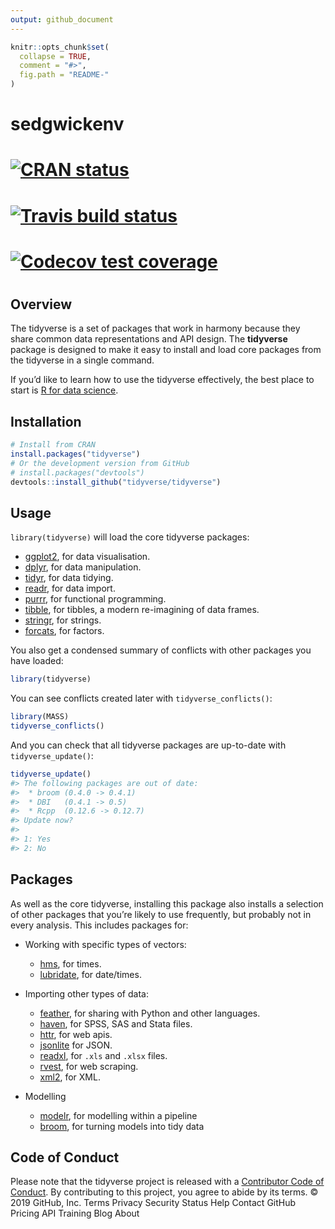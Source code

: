 ```yaml
---
output: github_document
---
```

<!-- README.md is generated from README.Rmd. Please edit that file -->

```r
knitr::opts_chunk$set(
  collapse = TRUE,
  comment = "#>",
  fig.path = "README-"
)
```

# sedgwickenv 

# <!-- badges: start -->
# [![CRAN status](https://www.r-pkg.org/badges/version/tidyverse)](https://cran.r-project.org/package=tidyverse)
# [![Travis build status](https://travis-ci.org/tidyverse/tidyverse.svg?branch=master)](https://travis-ci.org/tidyverse/tidyverse)
# [![Codecov test coverage](https://codecov.io/gh/tidyverse/tidyverse/branch/master/graph/badge.svg)](https://codecov.io/gh/tidyverse/tidyverse?branch=master)
# <!-- badges: end -->

## Overview

The tidyverse is a set of packages that work in harmony because they share common data representations and API design. The __tidyverse__ package is designed to make it easy to install and load core packages from the tidyverse in a single command.

If you'd like to learn how to use the tidyverse effectively, the best place to start is [R for data science](http://r4ds.had.co.nz).

## Installation

```r
# Install from CRAN
install.packages("tidyverse")
# Or the development version from GitHub
# install.packages("devtools")
devtools::install_github("tidyverse/tidyverse")
```

## Usage

`library(tidyverse)` will load the core tidyverse packages: 

* [ggplot2](https://ggplot2.tidyverse.org), for data visualisation.
* [dplyr](https://dplyr.tidyverse.org), for data manipulation.
* [tidyr](https://tidyr.tidyverse.org), for data tidying.
* [readr](https://readr.tidyverse.org), for data import.
* [purrr](https://purrr.tidyverse.org), for functional programming.
* [tibble](https://tibble.tidyverse.org), for tibbles, a modern re-imagining of data frames.
* [stringr](https://github.com/tidyverse/stringr), for strings.
* [forcats](https://github.com/hadley/forcats), for factors.

You also get a condensed summary of conflicts with other packages you have loaded:

```r
library(tidyverse)
```

You can see conflicts created later with `tidyverse_conflicts()`:

```r
library(MASS)
tidyverse_conflicts()
```

And you can check that all tidyverse packages are up-to-date with `tidyverse_update()`:

```r
tidyverse_update()
#> The following packages are out of date:
#>  * broom (0.4.0 -> 0.4.1)
#>  * DBI   (0.4.1 -> 0.5)
#>  * Rcpp  (0.12.6 -> 0.12.7)
#> Update now?
#> 
#> 1: Yes
#> 2: No
```

## Packages

As well as the core tidyverse, installing this package also installs a selection of other packages that you're likely to use frequently, but probably not in every analysis. This includes packages for:

*   Working with specific types of vectors:

    * [hms](https://github.com/rstats-db/hms), for times.
    * [lubridate](https://github.com/tidyverse/lubridate), for date/times.
    
*   Importing other types of data:

    * [feather](https://github.com/wesm/feather), for sharing with Python and other languages.
    * [haven](https://github.com/tidyverse/haven), for SPSS, SAS and Stata files.
    * [httr](https://github.com/r-lib/httr), for web apis.
    * [jsonlite](https://github.com/jeroen/jsonlite) for JSON.
    * [readxl](https://github.com/tidyverse/readxl), for `.xls` and `.xlsx` files.
    * [rvest](https://github.com/tidyverse/rvest), for web scraping.
    * [xml2](https://github.com/r-lib/xml2), for XML.

*   Modelling

    * [modelr](https://github.com/tidyverse/modelr), for modelling within a pipeline
    * [broom](https://github.com/tidymodels/broom), for turning models into 
      tidy data

## Code of Conduct

Please note that the tidyverse project is released with a [Contributor Code of Conduct](https://tidyverse.tidyverse.org/CODE_OF_CONDUCT.html). 
By contributing to this project, you agree to abide by its terms.
© 2019 GitHub, Inc.
Terms
Privacy
Security
Status
Help
Contact GitHub
Pricing
API
Training
Blog
About
